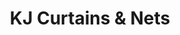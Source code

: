 ---
title: 'KJ Curtains & Nets'
publishedAt: '2024-01-10'
tags: 'NextJs, Tailwind, Biggs&Bognar'
image: 'https://kgdrkbjwy8qctruc.public.blob.vercel-storage.com/public/Logo-qZ9NH7BdTwJa13WznVLh8cmDyiEM3u.svg'
sourceLink: 'https://github.com/bognar-dev/bognar.dev'
websiteLink: 'https://kjcurtainsandnets.co.uk'
summary: 'A online order store for KJCurtains in St.Austell'
featured: 'true'
noText: 'true'
---